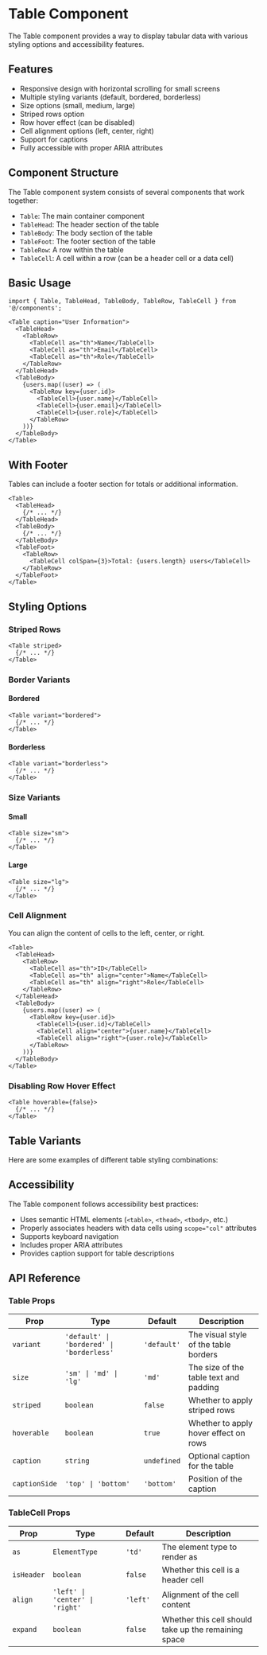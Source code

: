 
<Meta title="Components/Table/Documentation" />

# Table Component

The Table component provides a way to display tabular data with various styling options and accessibility features.

## Features

- Responsive design with horizontal scrolling for small screens
- Multiple styling variants (default, bordered, borderless)
- Size options (small, medium, large)
- Striped rows option
- Row hover effect (can be disabled)
- Cell alignment options (left, center, right)
- Support for captions
- Fully accessible with proper ARIA attributes

## Component Structure

The Table component system consists of several components that work together:

- `Table`: The main container component
- `TableHead`: The header section of the table
- `TableBody`: The body section of the table
- `TableFoot`: The footer section of the table
- `TableRow`: A row within the table
- `TableCell`: A cell within a row (can be a header cell or a data cell)

## Basic Usage

<Canvas of={TableStories.Default} />

```tsx
import { Table, TableHead, TableBody, TableRow, TableCell } from '@/components';

<Table caption="User Information">
  <TableHead>
    <TableRow>
      <TableCell as="th">Name</TableCell>
      <TableCell as="th">Email</TableCell>
      <TableCell as="th">Role</TableCell>
    </TableRow>
  </TableHead>
  <TableBody>
    {users.map((user) => (
      <TableRow key={user.id}>
        <TableCell>{user.name}</TableCell>
        <TableCell>{user.email}</TableCell>
        <TableCell>{user.role}</TableCell>
      </TableRow>
    ))}
  </TableBody>
</Table>
```

## With Footer

Tables can include a footer section for totals or additional information.

<Canvas of={TableStories.WithFooter} />

```tsx
<Table>
  <TableHead>
    {/* ... */}
  </TableHead>
  <TableBody>
    {/* ... */}
  </TableBody>
  <TableFoot>
    <TableRow>
      <TableCell colSpan={3}>Total: {users.length} users</TableCell>
    </TableRow>
  </TableFoot>
</Table>
```

## Styling Options

### Striped Rows

<Canvas of={TableStories.Striped} />

```tsx
<Table striped>
  {/* ... */}
</Table>
```

### Border Variants

#### Bordered

<Canvas of={TableStories.Bordered} />

```tsx
<Table variant="bordered">
  {/* ... */}
</Table>
```

#### Borderless

<Canvas of={TableStories.Borderless} />

```tsx
<Table variant="borderless">
  {/* ... */}
</Table>
```

### Size Variants

#### Small

<Canvas of={TableStories.Small} />

```tsx
<Table size="sm">
  {/* ... */}
</Table>
```

#### Large

<Canvas of={TableStories.Large} />

```tsx
<Table size="lg">
  {/* ... */}
</Table>
```

### Cell Alignment

You can align the content of cells to the left, center, or right.

<Canvas of={TableStories.WithAlignedCells} />

```tsx
<Table>
  <TableHead>
    <TableRow>
      <TableCell as="th">ID</TableCell>
      <TableCell as="th" align="center">Name</TableCell>
      <TableCell as="th" align="right">Role</TableCell>
    </TableRow>
  </TableHead>
  <TableBody>
    {users.map((user) => (
      <TableRow key={user.id}>
        <TableCell>{user.id}</TableCell>
        <TableCell align="center">{user.name}</TableCell>
        <TableCell align="right">{user.role}</TableCell>
      </TableRow>
    ))}
  </TableBody>
</Table>
```

### Disabling Row Hover Effect

<Canvas of={TableStories.NonHoverable} />

```tsx
<Table hoverable={false}>
  {/* ... */}
</Table>
```

## Table Variants

Here are some examples of different table styling combinations:

<Canvas of={TableStories.TableVariants} />

## Accessibility

The Table component follows accessibility best practices:

- Uses semantic HTML elements (`<table>`, `<thead>`, `<tbody>`, etc.)
- Properly associates headers with data cells using `scope="col"` attributes
- Supports keyboard navigation
- Includes proper ARIA attributes
- Provides caption support for table descriptions

## API Reference

### Table Props

| Prop | Type | Default | Description |
|------|------|---------|-------------|
| `variant` | `'default' \| 'bordered' \| 'borderless'` | `'default'` | The visual style of the table borders |
| `size` | `'sm' \| 'md' \| 'lg'` | `'md'` | The size of the table text and padding |
| `striped` | `boolean` | `false` | Whether to apply striped rows |
| `hoverable` | `boolean` | `true` | Whether to apply hover effect on rows |
| `caption` | `string` | `undefined` | Optional caption for the table |
| `captionSide` | `'top' \| 'bottom'` | `'bottom'` | Position of the caption |

### TableCell Props

| Prop | Type | Default | Description |
|------|------|---------|-------------|
| `as` | `ElementType` | `'td'` | The element type to render as |
| `isHeader` | `boolean` | `false` | Whether this cell is a header cell |
| `align` | `'left' \| 'center' \| 'right'` | `'left'` | Alignment of the cell content |
| `expand` | `boolean` | `false` | Whether this cell should take up the remaining space |
